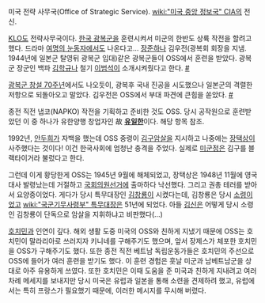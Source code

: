 미국 전략 사무국(Office of Strategic Service). [[wiki:"미국 중앙 정보국" CIA]]의 전신. 

[[KLO]]도 전략사무국이다. [[한국 광복군]]을 훈련시켜서 미군의 한반도 상륙 작전을 할려고 했다. 드라마 [[여명의 눈동자]]에서도 나온다고... [[장준하]]나 김우전(광복회 회장을 지냄. 1944년에 일본군 탈영뒤 광복군 입대)같은 광복군들이 OSS에서 훈련을 받았다. 광복군 장군인 백파 [[김학규]]나 철기 [[이범석]]이 소개시켜줬다고 한다. [http://media.daum.net/politics/north/view.html?cateid=1019&newsid=20081127134603458&p=ohmynews #]

[http://korea.kr/newsWeb/pages/brief/partNews2/view.do?dataId=155686769&call_from=extlink&call_from=extlink 광복군 창설 70주년]에서도 나오듯이, 광복후 국내 진공을 시도했으나 일본군의 격렬한 저항으로 되돌아오고 말았다. 김우전은 OSS에서 부대 파견에 큰힘을 쏟았다. [http://www.asiae.co.kr/news/view.htm?idxno=2011041311050663733 #]

종전 직전 냅코(NAPKO) 작전을 기획하고 준비한 것도 OSS. 당시 공작원으로 훈련받았던 이 중 하나가 유한양행 창업자인 故 '''[[유일한]]'''이다. 해당 항목 참조.

1992년, [[안두희]]가 자백을 했는데 OSS 중령이 [[김구]]암살을 지시하고 나중에는 [[장택상]]이 사주했다는 것이다! 이건 한국사회에 엄청난 충격을 주었다. 실제로 [[미군정]]은 김구를 블랙타이거라 불렀다고 한다.

그런데 이게 황당한게 OSS는 1945년 9월에 해체되었고, 장택상은 1948년 11월에 영국대사 발령났는데 거절하고 [[국회의원]]선거에 출마하다 낙선했다. 그리고 권총 테러를 받아서 요양중이었다. 게다가 당시 특무대장인 [[김창룡]]이 시켰다는데, 김창룡은 당시 [[소령]]이었고 [[wiki:"국군기무사령부" 특무대]]장은 51년에 되었다. 아들 [[김신]]은 어떻게 당시 소령인 김창룡이 단독으로 암살을 지휘하냐고 비판했다(...)

[[호치민]]과 인연이 깊다.
해외 생활 도중 미국의 OSS와 친하게 지냈기 때문에 OSS는 호치민이 말라리아로 쓰러지자 키니네를 구해주기도 했으며, 앞서 장제스가 체포한 호치민을 OSS가 구해주기도 했다. 또한 종전 직전 베트남 독립운동가들은 호치민의 주선으로 OSS에 들어가 여러 훈련을 받기도 했다. 이 훈련 경험은 훗날 미군과 남베트남군을 상대로 아주 유용하게 쓰였다. 또한 호치민은 이때 도움을 준 미국과 친하게 지내려고 여러 차례 메세지를 보내지만 당시 미국은 유럽과 일본을 통해 소련을 견제하려 했고, 유럽에서는 특히 프랑스가 필요했기 때문에, 이러한 메시지를 무시해 버렸다.

